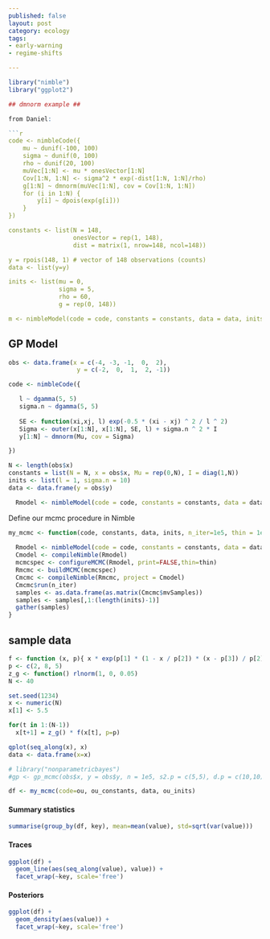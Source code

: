 ```yaml
---
published: false
layout: post
category: ecology
tags: 
- early-warning
- regime-shifts

---
```


```r
library("nimble")
library("ggplot2")

## dmnorm example ##

from Daniel:

```r
code <- nimbleCode({
    mu ~ dunif(-100, 100)
    sigma ~ dunif(0, 100)
    rho ~ dunif(20, 100)
    muVec[1:N] <- mu * onesVector[1:N]
    Cov[1:N, 1:N] <- sigma^2 * exp(-dist[1:N, 1:N]/rho)
    g[1:N] ~ dmnorm(muVec[1:N], cov = Cov[1:N, 1:N])
    for (i in 1:N) {
        y[i] ~ dpois(exp(g[i]))
    }
})

constants <- list(N = 148, 
                  onesVector = rep(1, 148), 
                  dist = matrix(1, nrow=148, ncol=148))

y = rpois(148, 1) # vector of 148 observations (counts)
data <- list(y=y)

inits <- list(mu = 0, 
              sigma = 5, 
              rho = 60, 
              g = rep(0, 148))

m <- nimbleModel(code = code, constants = constants, data = data, inits = inits)
```

## GP Model ##

```r

obs <- data.frame(x = c(-4, -3, -1,  0,  2),
                   y = c(-2,  0,  1,  2, -1))

code <- nimbleCode({

   l ~ dgamma(5, 5)
   sigma.n ~ dgamma(5, 5)
  
   SE <- function(xi,xj, l) exp(-0.5 * (xi - xj) ^ 2 / l ^ 2)
   Sigma <- outer(x[1:N], x[1:N], SE, l) + sigma.n ^ 2 * I
   y[1:N] ~ dmnorm(Mu, cov = Sigma)  

})

N <- length(obs$x)
constants = list(N = N, x = obs$x, Mu = rep(0,N), I = diag(1,N))
inits <- list(l = 1, sigma.n = 10)
data <- data.frame(y = obs$y)
```


```r
  Rmodel <- nimbleModel(code = code, constants = constants, data = data, inits = inits)
```

Define our mcmc procedure in Nimble

```r
my_mcmc <- function(code, constants, data, inits, n_iter=1e5, thin = 1e2){
  
  Rmodel <- nimbleModel(code = code, constants = constants, data = data, inits = inits)
  Cmodel <- compileNimble(Rmodel)
  mcmcspec <- configureMCMC(Rmodel, print=FALSE,thin=thin)
  Rmcmc <- buildMCMC(mcmcspec)
  Cmcmc <- compileNimble(Rmcmc, project = Cmodel)
  Cmcmc$run(n_iter)
  samples <- as.data.frame(as.matrix(Cmcmc$mvSamples))
  samples <- samples[,1:(length(inits)-1)]
  gather(samples)
}
```




## sample data

```r
f <- function (x, p){ x * exp(p[1] * (1 - x / p[2]) * (x - p[3]) / p[2]) }
p <- c(2, 8, 5)
z_g <- function() rlnorm(1, 0, 0.05)
N <- 40

set.seed(1234)
x <- numeric(N)
x[1] <- 5.5

for(t in 1:(N-1))
  x[t+1] = z_g() * f(x[t], p=p)

qplot(seq_along(x), x)
data <- data.frame(x=x)

```


```r
# library("nonparametricbayes")
#gp <- gp_mcmc(obs$x, y = obs$y, n = 1e5, s2.p = c(5,5), d.p = c(10,10))
```



```r
df <- my_mcmc(code=ou, ou_constants, data, ou_inits)
```


#### Summary statistics

```r
summarise(group_by(df, key), mean=mean(value), std=sqrt(var(value)))
```

#### Traces

```r
ggplot(df) + 
  geom_line(aes(seq_along(value), value)) + 
  facet_wrap(~key, scale='free')
```

#### Posteriors

```r
ggplot(df) + 
  geom_density(aes(value)) + 
  facet_wrap(~key, scale='free')
```




